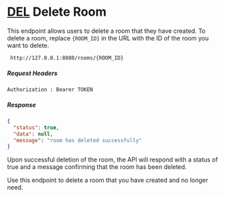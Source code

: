 # [DEL](#endpoints) Delete Room

This endpoint allows users to delete a room that they have created. To delete a room, 
replace ```{ROOM_ID}``` in the URL with the ID of the room you want to delete.

```
 http://127.0.0.1:8080/rooms/{ROOM_ID}
```
##### Request Headers

```Authorization : Bearer TOKEN```

##### Response
```json
{
  "status": true,
  "data": null,
  "message": "room has deleted successfully"
}
```
Upon successful deletion of the room, the API will respond with a status of true and a message confirming that the room has been deleted.

Use this endpoint to delete a room that you have created and no longer need.